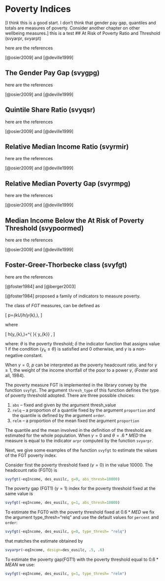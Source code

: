 # Poverty Indices  {#poverty}

[I think this is a good start. 
I don't think that gender pay gap, quantiles and totals are measures of poverty. Consider another chapter on other wellbeing measures.]
this is a test
## At Risk of Poverty Ratio and Threshold (svyarpr, svyarpt)

here are the references

[@osier2009] and [@deville1999]


## The Gender Pay Gap (svygpg)

here are the references


[@osier2009] and [@deville1999]



## Quintile Share Ratio (svyqsr)

here are the references

[@osier2009] and [@deville1999]



## Relative Median Income Ratio (svyrmir)

here are the references

[@osier2009] and [@deville1999]



## Relative Median Poverty Gap (svyrmpg)

here are the references

[@osier2009] and [@deville1999]


## Median Income Below the At Risk of Poverty Threshold  (svypoormed)

here are the references

[@osier2009] and [@deville1999]



## Foster-Greer-Thorbecke class (svyfgt)


here are the references

[@foster1984] and [@berger2003]





[@foster1984] proposed a family of indicators to measure poverty.

The class of $FGT$ measures, can be defined as

\[
p=\frac{1}{N}\sum_{k\in U}h(y_{k},\theta ), 
\]

where

\[
h(y_{k},\theta )=\left[ \frac{(\theta -y_{k})}{\theta }\right] ^{\gamma
}\delta \left\{ y_{k}\leq \theta \right\} , 
\]

where: $\theta$ is the poverty threshold; $\delta$ the indicator function that assigns value 1 if the condition $\{y_{k}\leq \theta \}$ is satisfied and 0 otherwise, and $\gamma$ is a non-negative constant. 

When $\gamma =0$, $p$ can be interpreted as the poverty headcount ratio, and for $\gamma \geq 1$, the weight of the income shortfall of the poor to a power $\gamma$, (Foster and all, 1984).

The poverty measure FGT is implemented in the library convey by the function `svyfgt`.
The argument `thresh_type` of this function defines the type of poverty threshold adopted.
There are three possible choices:

1. `abs` -- fixed and given by the argument thresh_value
2. `relq` -- a proportion of a quantile fixed by the argument `proportion` and the quantile is defined by the argument `order`.
3. `relm` -- a proportion of the mean fixed the argument `proportion`

The quantile and the mean involved in the definition of the threshold are estimated for the whole population. When $\gamma=0$ and $\theta= .6*MED$ the measure is equal to the indicator `arpr` computed by
the function  `svyarpr`. 

Next, we give some examples of the function `svyfgt` to estimate the values of the FGT poverty index.

Consider first the poverty threshold fixed ($\gamma=0$) in the value $10000$. The headcount ratio (FGT0) is

```r
svyfgt(~eqIncome, des_eusilc, g=0, abs_thresh=10000)
```

The poverty gap (FGT1) ($\gamma=1$) index for the poverty threshold fixed at the same value is

```r
svyfgt(~eqIncome, des_eusilc, g=1, abs_thresh=10000)
```

To estimate the FGT0 with the poverty threshold fixed at $0.6* MED$ we fix the argument type_thresh="relq" and use the default values for  `percent`  and   `order`:

```r
svyfgt(~eqIncome, des_eusilc, g=0, type_thresh= "relq")
```
that matches the estimate obtained by

```r
svyarpr(~eqIncome, design=des_eusilc, .5, .6)
```
To estimate the poverty gap(FGT1) with the poverty threshold equal to $0.6*MEAN$
we use:

```r
svyfgt(~eqIncome, des_eusilc, g=1, type_thresh= "relm")
```



